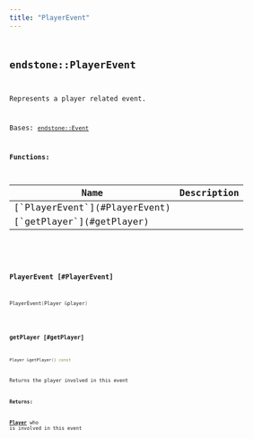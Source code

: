 ```yaml
---
title: "PlayerEvent"
---
```


## <code className="doc-symbol doc-symbol-class"/> endstone::PlayerEvent

Represents a player related event.


Bases: [`endstone::Event`](event)
















**Functions:**

<table>
<thead>
   <tr>
      <th>Name</th>
      <th>Description</th>
   </tr>
</thead>
<tbody>
<tr key="classendstone_1_1_player_event_1a244b2be43274af72138b157f63455419">
    <td>[`PlayerEvent`](#PlayerEvent)</td>
    <td></td>
</tr>
<tr key="classendstone_1_1_player_event_1a3ad904b05886ce30c7299500d9a57fdb">
    <td>[`getPlayer`](#getPlayer)</td>
    <td></td>
</tr>
</tbody>
</table>

### <code className="doc-symbol doc-symbol-function"/> PlayerEvent [#PlayerEvent]

```cpp
PlayerEvent(Player &player)
```
### <code className="doc-symbol doc-symbol-function"/> getPlayer [#getPlayer]

```cpp
Player &getPlayer() const
```


Returns the player involved in this event




**Returns:**

[**Player**](classendstone_1_1_player.md) who is involved in this event 





        